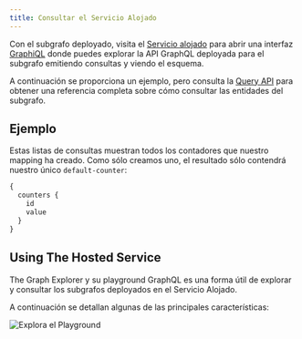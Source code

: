```yaml
---
title: Consultar el Servicio Alojado
---
```


Con el subgrafo deployado, visita el [Servicio alojado](https://thegraph.com/hosted-service/) para abrir una interfaz [GraphiQL](https://github.com/graphql/graphiql) donde puedes explorar la API GraphQL deployada para el subgrafo emitiendo consultas y viendo el esquema.

A continuación se proporciona un ejemplo, pero consulta la [Query API](/querying/graphql-api) para obtener una referencia completa sobre cómo consultar las entidades del subgrafo.

## Ejemplo

Estas listas de consultas muestran todos los contadores que nuestro mapping ha creado. Como sólo creamos uno, el resultado sólo contendrá nuestro único `default-counter`:

```graphql
{
  counters {
    id
    value
  }
}
```

## Using The Hosted Service

The Graph Explorer y su playground GraphQL es una forma útil de explorar y consultar los subgrafos deployados en el Servicio Alojado.

A continuación se detallan algunas de las principales características:

![Explora el Playground](/img/explorer-playground.png)
